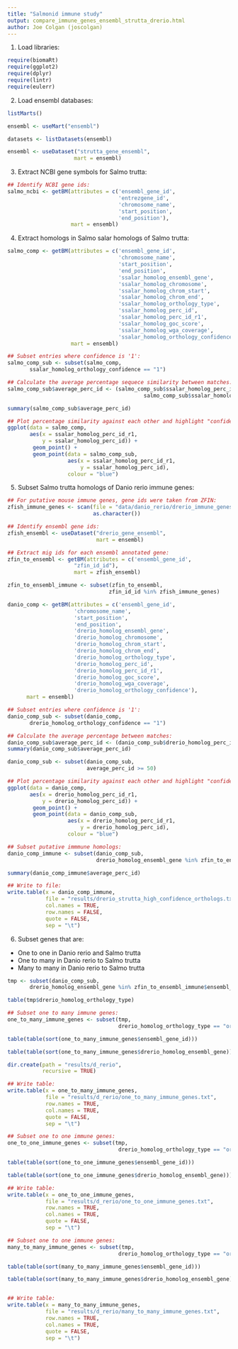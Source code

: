 ```yaml
--- 
title: "Salmonid immune study"
output: compare_immune_genes_ensembl_strutta_drerio.html
author: Joe Colgan (joscolgan)
---  
```


1. Load libraries:

```r
require(biomaRt)
require(ggplot2)
require(dplyr)
require(lintr)
require(eulerr)
```

2. Load ensembl databases:

```r
listMarts()

ensembl <- useMart("ensembl")

datasets <- listDatasets(ensembl)

ensembl <- useDataset("strutta_gene_ensembl",
                     mart = ensembl)
```

3. Extract NCBI gene symbols for Salmo trutta:

```r
## Identify NCBI gene ids:
salmo_ncbi <- getBM(attributes = c('ensembl_gene_id',
                                   'entrezgene_id',
                                   'chromosome_name',
                                   'start_position',
                                   'end_position'),
                    mart = ensembl)
```

4. Extract homologs in Salmo salar homologs of Salmo trutta:

```r
salmo_comp <- getBM(attributes = c('ensembl_gene_id',
                                   'chromosome_name',
                                   'start_position',
                                   'end_position',
                                   'ssalar_homolog_ensembl_gene',
                                   'ssalar_homolog_chromosome',
                                   'ssalar_homolog_chrom_start',
                                   'ssalar_homolog_chrom_end',
                                   'ssalar_homolog_orthology_type',
                                   'ssalar_homolog_perc_id',
                                   'ssalar_homolog_perc_id_r1',
                                   'ssalar_homolog_goc_score',
                                   'ssalar_homolog_wga_coverage',
                                   'ssalar_homolog_orthology_confidence'),
                    mart = ensembl)

## Subset entries where confidence is '1':
salmo_comp_sub <- subset(salmo_comp,
       ssalar_homolog_orthology_confidence == "1")

## Calculate the average percentage sequece similarity between matches:
salmo_comp_sub$average_perc_id <- (salmo_comp_sub$ssalar_homolog_perc_id +
                                           salmo_comp_sub$ssalar_homolog_perc_id_r1) / 2

summary(salmo_comp_sub$average_perc_id)

## Plot percentage similarity against each other and highlight "confident" calls:
ggplot(data = salmo_comp,
       aes(x = ssalar_homolog_perc_id_r1,
           y = ssalar_homolog_perc_id)) +
        geom_point() +
        geom_point(data = salmo_comp_sub,
                   aes(x = ssalar_homolog_perc_id_r1,
                       y = ssalar_homolog_perc_id),
                   colour = "blue")
```

5. Subset Salmo trutta homologs of Danio rerio immune genes:

```r
## For putative mouse immune genes, gene ids were taken from ZFIN:
zfish_immune_genes <- scan(file = "data/danio_rerio/drerio_immune_genes.txt",
                           as.character())

## Identify ensembl gene ids:
zfish_ensembl <- useDataset("drerio_gene_ensembl",
                            mart = ensembl)

## Extract mig ids for each ensembl annotated gene:
zfin_to_ensembl <- getBM(attributes = c('ensembl_gene_id',
                     "zfin_id_id"),
                     mart = zfish_ensembl)

zfin_to_ensembl_immune <- subset(zfin_to_ensembl,
                                zfin_id_id %in% zfish_immune_genes)

danio_comp <- getBM(attributes = c('ensembl_gene_id',
                     'chromosome_name',
                     'start_position',
                     'end_position',
                     'drerio_homolog_ensembl_gene',
                     'drerio_homolog_chromosome',
                     'drerio_homolog_chrom_start',
                     'drerio_homolog_chrom_end',
                     'drerio_homolog_orthology_type',
                     'drerio_homolog_perc_id',
                     'drerio_homolog_perc_id_r1',
                     'drerio_homolog_goc_score',
                     'drerio_homolog_wga_coverage',
                     'drerio_homolog_orthology_confidence'), 
      mart = ensembl)

## Subset entries where confidence is '1':
danio_comp_sub <- subset(danio_comp,
       drerio_homolog_orthology_confidence == "1")

## Calculate the average percentage between matches:
danio_comp_sub$average_perc_id <- (danio_comp_sub$drerio_homolog_perc_id + danio_comp_sub$drerio_homolog_perc_id_r1) / 2
summary(danio_comp_sub$average_perc_id)

danio_comp_sub <- subset(danio_comp_sub,
                         average_perc_id >= 50)

## Plot percentage similarity against each other and highlight "confident" calls:
ggplot(data = danio_comp,
       aes(x = drerio_homolog_perc_id_r1,
           y = drerio_homolog_perc_id)) +
        geom_point() +
        geom_point(data = danio_comp_sub,
                   aes(x = drerio_homolog_perc_id_r1,
                       y = drerio_homolog_perc_id),
                   colour = "blue")

## Subset putative immmune homologs:
danio_comp_immune <- subset(danio_comp_sub,
                            drerio_homolog_ensembl_gene %in% zfin_to_ensembl_immune$ensembl_gene_id)

summary(danio_comp_immune$average_perc_id)

## Write to file:
write.table(x = danio_comp_immune,
            file = "results/drerio_strutta_high_confidence_orthologs.txt",
            col.names = TRUE,
            row.names = FALSE,
            quote = FALSE,
            sep = "\t")
```

6. Subset genes that are:
- One to one in Danio rerio and Salmo trutta
- One to many in Danio rerio to Salmo trutta
- Many to many in Danio rerio to Salmo trutta

```r
tmp <- subset(danio_comp_sub,
       drerio_homolog_ensembl_gene %in% zfin_to_ensembl_immune$ensembl_gene_id)

table(tmp$drerio_homolog_orthology_type)

## Subset one to many immune genes:
one_to_many_immune_genes <- subset(tmp,
                                   drerio_homolog_orthology_type == "ortholog_one2many")

table(table(sort(one_to_many_immune_genes$ensembl_gene_id)))

table(table(sort(one_to_many_immune_genes$drerio_homolog_ensembl_gene)))

dir.create(path = "results/d_rerio",
           recursive = TRUE)

## Write table:
write.table(x = one_to_many_immune_genes,
            file = "results/d_rerio/one_to_many_immune_genes.txt",
            row.names = TRUE,
            col.names = TRUE,
            quote = FALSE,
            sep = "\t")

## Subset one to one immune genes:
one_to_one_immune_genes <- subset(tmp,
                                   drerio_homolog_orthology_type == "ortholog_one2one")

table(table(sort(one_to_one_immune_genes$ensembl_gene_id)))

table(table(sort(one_to_one_immune_genes$drerio_homolog_ensembl_gene)))

## Write table:
write.table(x = one_to_one_immune_genes,
            file = "results/d_rerio/one_to_one_immune_genes.txt",
            row.names = TRUE,
            col.names = TRUE,
            quote = FALSE,
            sep = "\t")

## Subset one to one immune genes:
many_to_many_immune_genes <- subset(tmp,
                                   drerio_homolog_orthology_type == "ortholog_many2many")

table(table(sort(many_to_many_immune_genes$ensembl_gene_id)))

table(table(sort(many_to_many_immune_genes$drerio_homolog_ensembl_gene)))


## Write table:
write.table(x = many_to_many_immune_genes,
            file = "results/d_rerio/many_to_many_immune_genes.txt",
            row.names = TRUE,
            col.names = TRUE,
            quote = FALSE,
            sep = "\t")
```



